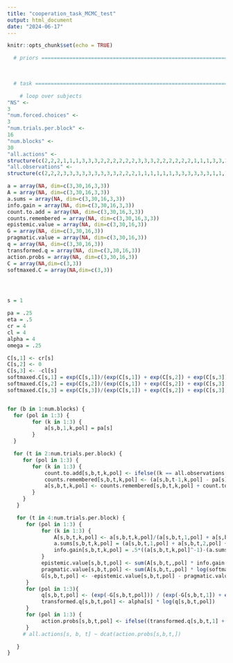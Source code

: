 ```yaml
---
title: "cooperation_task_MCMC_test"
output: html_document
date: "2024-06-17"
---
```


```r
knitr::opts_chunk$set(echo = TRUE)
```

```r





  # priors ==============================================================

  
  
  # task ==============================================================

    # loop over subjects
"NS" <-
3
"num.forced.choices" <-
3
"num.trials.per.block" <-
16
"num.blocks" <-
30
"all.actions" <-
structure(c(2,2,2,1,1,1,3,3,3,2,2,2,2,2,2,3,3,3,2,2,2,2,2,2,1,1,1,3,3,3,3,3,3,1,1,1,3,3,3,2,2,2,1,1,1,3,3,3,1,1,1,3,3,3,1,1,1,3,3,3,2,2,2,1,1,1,3,3,3,3,3,3,3,3,3,3,3,3,2,2,2,1,1,1,1,1,1,3,3,3,3,3,3,1,1,1,3,3,3,3,3,3,2,2,2,2,2,2,2,2,2,2,2,2,3,3,3,3,3,3,2,2,2,1,1,1,1,1,1,1,1,1,1,1,1,3,3,3,1,1,1,3,3,3,1,1,1,3,3,3,3,3,3,2,2,2,3,3,3,2,2,2,3,3,3,3,3,3,3,3,3,2,2,2,3,3,3,2,2,2,1,1,1,3,3,3,2,2,2,1,1,1,3,3,3,3,3,3,2,2,2,2,2,2,2,2,2,3,3,3,2,2,2,1,1,1,3,3,3,1,1,1,2,2,2,1,1,1,3,3,3,2,2,2,1,1,1,3,3,3,1,1,1,1,1,1,2,2,2,3,3,3,2,2,2,1,1,1,2,2,2,2,2,2,2,2,2,3,3,3,1,1,1,2,2,3,1,2,1,1,1,1,1,1,1,1,1,3,2,3,2,3,1,1,2,3,2,3,1,3,3,1,1,2,2,1,2,2,2,3,3,2,2,2,1,2,2,3,1,3,3,2,1,1,1,2,1,2,1,1,2,1,1,1,3,1,2,1,2,2,1,1,1,1,2,2,2,3,2,1,2,1,2,3,2,2,1,1,2,1,2,1,1,3,2,3,1,1,2,1,1,1,2,1,1,3,1,1,2,3,3,3,3,1,3,1,2,1,2,3,1,3,1,3,2,1,2,2,2,1,2,3,2,3,1,1,2,3,1,2,2,1,1,1,2,3,1,1,2,1,2,1,1,1,3,3,3,1,2,1,1,1,1,3,1,3,2,3,2,3,2,1,3,1,2,3,3,2,3,1,1,2,1,2,1,2,1,1,2,1,1,1,3,1,1,2,1,1,3,1,3,3,1,1,1,1,3,2,2,1,1,1,1,1,2,1,3,2,3,1,2,3,2,3,1,2,2,3,1,1,2,1,1,1,3,2,1,2,2,1,2,1,1,1,1,3,2,1,2,1,1,1,3,2,1,2,1,2,3,3,1,1,3,1,3,1,2,2,1,1,1,3,1,3,1,2,1,1,2,1,1,1,1,2,1,2,1,1,1,1,3,3,1,1,1,2,3,3,2,1,1,2,1,1,3,1,3,3,3,1,2,3,2,3,1,3,2,3,1,2,2,1,1,1,2,3,1,2,2,1,2,1,2,1,2,3,2,1,1,1,1,1,2,1,1,1,3,2,1,2,1,1,1,2,1,1,2,2,1,1,1,1,1,3,1,2,1,1,2,1,3,1,1,3,2,2,2,1,1,1,1,3,1,1,1,2,1,2,3,1,1,2,2,1,2,1,2,1,3,1,2,3,3,1,1,3,2,2,1,2,2,1,1,1,2,1,1,3,1,1,2,2,2,1,3,2,2,1,1,1,1,1,2,1,1,1,2,2,1,2,1,1,3,2,1,1,2,2,1,1,1,2,1,3,3,2,1,2,2,1,2,1,1,2,2,3,1,1,1,1,1,1,1,1,1,1,1,2,3,2,1,2,1,1,2,1,2,1,1,1,1,3,3,2,1,2,2,2,1,2,2,1,1,1,2,1,1,3,3,1,1,1,2,1,1,2,2,2,1,1,1,1,1,1,1,2,1,1,1,2,3,1,2,3,1,1,3,2,3,2,1,1,1,3,3,2,1,3,2,1,2,1,1,1,3,2,1,1,1,1,1,1,1,1,1,1,1,2,1,2,1,3,1,1,1,1,2,1,1,1,2,3,3,3,1,2,2,2,1,2,1,1,1,1,1,2,1,1,1,1,1,3,3,1,1,2,2,3,1,2,1,1,2,1,2,2,3,1,1,1,3,1,1,3,1,1,1,2,3,2,1,1,1,3,3,1,1,2,3,1,2,1,1,1,3,2,2,1,3,1,1,1,1,1,1,1,1,2,1,2,1,3,1,1,1,1,2,2,1,1,1,1,3,3,2,2,2,2,1,1,1,1,1,1,1,1,2,1,2,1,1,2,3,1,1,2,2,2,1,1,1,1,2,2,2,1,3,1,1,1,3,1,1,3,1,1,1,2,2,3,1,1,1,3,1,1,1,1,1,1,2,1,1,3,1,1,3,1,1,1,1,1,1,1,1,2,1,2,1,3,3,2,1,1,1,1,2,1,1,1,1,1,3,3,2,2,2,1,1,2,1,1,1,1,1,1,2,1,2,1,1,2,3,1,1,2,2,1,1,1,1,1,2,2,3,1,3,1,1,1,2,1,1,2,1,1,1,2,1,3,1,2,1,3,2,3,1,1,1,1,1,1,1,2,1,1,1,1,1,1,1,1,3,1,1,3,1,2,1,3,2,2,1,1,2,1,2,2,2,1,1,1,2,3,3,2,2,1,1,1,1,1,1,1,1,1,2,2,2,1,1,1,3,1,1,2,2,1,3,1,1,1,2,1,1,1,2,3,1,1,2,1,1,2,3,1,1,2,1,3,2,1,1,2,2,2,1,1,1,1,2,1,1,1,2,1,1,1,1,1,1,1,2,1,1,1,1,2,3,3,3,1,1,1,1,1,2,1,2,1,1,1,2,2,1,2,2,1,1,2,1,1,1,1,1,1,2,2,2,3,1,2,2,1,1,1,2,2,3,1,1,1,2,1,1,1,1,3,1,1,2,2,1,1,2,1,1,2,1,3,2,3,1,3,2,2,1,1,1,1,3,1,1,1,3,1,1,1,1,1,1,1,1,1,1,1,3,2,1,1,3,2,1,1,1,1,2,3,3,1,1,2,2,2,1,2,2,1,1,2,1,1,3,1,1,1,2,2,2,2,1,1,1,1,2,1,2,2,3,1,1,1,2,2,1,1,1,2,1,1,1,3,1,1,2,1,1,2,1,3,1,1,1,3,2,2,1,1,1,1,2,1,1,2,3,1,1,1,1,1,1,1,1,1,1,1,3,2,3,1,1,3,1,1,2,1,2,2,3,1,3,3,3,2,1,2,1,1,1,1,1,1,2,1,1,1,2,2,2,2,1,1,1,1,1,3,2,2,2,1,1,1,2,2,2,1,1,1,1,3,1,2,1,2,2,1,1,2,1,3), .Dim=c(3,30,16))
"all.observations" <-
structure(c(2,2,2,3,3,3,3,3,3,3,3,3,2,2,2,1,1,1,1,1,1,3,3,3,3,3,3,1,1,1,2,2,2,1,1,1,3,3,3,3,3,3,3,3,3,1,1,1,1,1,1,3,3,3,2,2,2,1,1,1,1,1,1,3,3,3,2,2,2,3,3,3,2,2,2,1,1,1,3,3,3,1,1,1,2,2,2,2,2,2,3,3,3,3,3,3,2,2,2,3,3,3,2,2,2,2,2,2,2,2,2,1,1,1,3,3,3,3,3,3,2,2,2,1,1,1,3,3,3,2,2,2,1,1,1,3,3,3,3,3,3,3,3,3,2,2,2,3,3,3,3,3,3,2,2,2,2,2,2,2,2,2,3,3,3,3,3,3,2,2,2,2,2,2,2,2,2,2,2,2,1,1,1,2,2,2,2,2,2,2,2,2,3,3,3,3,3,3,2,2,2,3,3,3,2,2,2,1,1,1,3,3,3,3,3,3,1,1,1,2,2,2,2,2,2,2,2,2,3,3,3,2,2,2,1,1,1,3,3,3,2,2,2,1,1,1,1,1,1,3,3,3,2,2,2,2,2,2,1,1,1,2,2,2,1,1,1,3,3,3,2,1,1,2,3,1,1,2,3,1,1,1,3,3,2,2,1,3,2,1,2,1,1,3,3,3,2,3,3,3,3,3,1,2,1,1,1,1,2,3,3,2,2,3,1,2,2,2,1,3,3,2,1,1,2,2,1,2,3,3,2,1,1,1,1,3,2,1,2,2,1,1,1,3,2,2,2,3,2,2,2,3,2,3,1,3,3,3,2,1,2,2,1,1,3,3,1,1,1,1,1,1,2,2,1,3,1,1,2,3,2,1,3,1,3,1,2,3,2,3,1,3,3,2,1,1,3,2,2,1,1,3,2,1,1,3,1,3,1,1,2,1,1,2,2,3,1,3,2,1,1,1,1,1,3,1,2,1,2,1,1,1,3,2,1,3,3,2,2,2,2,1,1,1,3,3,3,2,1,1,1,1,1,2,1,3,1,1,2,3,2,1,3,2,2,1,2,1,3,1,3,3,1,3,1,2,3,2,2,3,2,3,3,1,2,1,3,2,3,3,2,1,2,3,1,3,1,3,1,2,3,1,1,1,3,2,2,2,2,1,2,1,3,1,3,3,1,1,3,1,2,3,3,2,3,2,2,2,2,2,2,1,3,3,3,1,2,2,3,1,2,3,1,3,3,1,1,2,1,2,3,2,1,2,2,2,2,2,1,1,3,3,1,1,1,2,3,3,2,3,3,1,1,1,3,1,3,3,2,1,2,3,2,3,3,2,2,3,1,2,1,1,1,1,1,3,1,3,2,1,2,3,2,3,3,3,1,1,1,3,2,1,2,1,1,1,3,2,1,2,2,2,3,1,1,3,2,2,1,2,1,2,1,1,2,2,2,3,1,1,2,2,1,3,2,2,2,1,2,2,1,3,1,1,1,2,1,2,2,3,3,2,3,1,2,3,2,2,3,1,2,1,1,3,2,3,1,2,3,1,2,2,1,1,2,2,1,3,3,3,3,2,2,1,3,2,2,3,2,1,3,1,2,1,3,2,3,2,1,2,3,1,3,3,1,1,2,2,3,2,3,2,1,3,1,2,2,2,2,1,1,1,2,3,2,3,1,1,1,1,2,1,1,3,3,1,1,2,3,2,1,3,1,1,2,3,1,1,2,2,1,3,1,3,1,2,1,2,1,1,2,2,1,2,3,2,1,3,3,1,1,3,2,1,1,1,2,2,1,3,1,1,3,2,3,1,2,1,1,2,3,2,2,3,1,1,3,2,3,2,1,3,3,1,3,2,1,3,3,2,2,1,3,2,2,2,3,2,1,1,1,1,1,1,1,2,1,2,3,2,3,1,3,2,1,1,3,2,1,1,2,3,2,1,3,1,1,2,1,2,1,2,1,2,1,2,2,2,3,3,1,3,3,3,1,1,2,3,1,2,1,1,2,2,2,2,2,1,1,1,3,3,1,1,3,1,1,2,3,2,1,1,1,1,3,2,1,3,3,1,1,1,1,3,3,3,3,3,3,2,1,2,3,1,1,2,3,2,1,2,3,3,1,3,1,1,1,1,3,3,1,1,2,2,2,2,2,3,1,1,1,1,1,1,2,1,1,1,3,1,1,2,2,1,1,1,2,2,3,2,1,3,1,1,2,1,3,3,3,1,2,3,1,3,3,3,1,2,2,3,1,2,1,3,2,1,1,1,1,1,2,1,1,2,1,1,3,1,2,1,2,1,3,1,2,2,1,2,1,1,1,3,1,3,3,1,1,2,3,1,1,3,3,2,2,2,1,3,1,2,1,1,2,1,1,1,1,3,1,1,2,3,2,1,1,2,2,3,3,1,1,1,3,2,3,1,3,2,1,1,1,3,1,2,3,2,1,1,1,1,2,2,2,3,2,3,1,2,1,3,2,2,3,3,2,1,2,1,1,1,1,3,3,1,1,2,2,1,3,2,2,2,1,3,2,1,2,2,1,1,1,1,1,3,2,3,2,1,1,3,1,1,1,1,2,1,2,1,2,3,2,1,3,3,1,2,2,3,3,1,1,1,2,3,2,1,2,2,1,3,2,3,1,2,3,1,1,2,1,1,2,2,1,2,2,1,1,1,2,1,2,1,1,1,3,2,1,1,2,1,2,1,3,3,1,3,3,1,1,3,3,1,3,1,3,1,2,3,3,3,1,3,2,2,1,2,2,1,1,2,1,2,3,1,1,2,2,2,3,2,3,2,3,3,1,3,2,1,1,3,1,1,2,3,1,1,2,3,3,2,2,2,3,2,2,3,1,2,2,3,2,3,3,3,2,1,2,1,2,1,3,1,1,2,3,1,1,1,2,1,2,1,1,1,2,1,2,2,3,1,3,2,3,1,3,2,2,3,1,1,3,2,3,2,1,1,2,3,3,2,3,1,2,1,1,1,1,2,2,3,3,1,3,1,2,3,3,1,3,1,3,1,2,3,3,2,3,2,3,3,3,3,3,3,2,3,3,2,1,1,1,3,1,3,2,2,1,1,3,2,1,1,3,2,2,1,3,2,1,2,1,2,3,1,1,1,3,3,3,1,1,3,2,3,3,3,2,2,1,1,3,1,2,2,3,2,3,1,1,1,3,1,1,1,3,1,1,2,2,2,3,2,3,3,1,3,2,1,2,1,1,2,2,2,2,1,2,1,1,2,1,2,3,2,3,2,3,3,1,1), .Dim=c(3,30,16))

a = array(NA, dim=c(3,30,16,3,3))
A = array(NA, dim=c(3,30,16,3,3))
a.sums = array(NA, dim=c(3,30,16,3,3))
info.gain = array(NA, dim=c(3,30,16,3,3))
count.to.add = array(NA, dim=c(3,30,16,3,3))
counts.remembered = array(NA, dim=c(3,30,16,3,3))
epistemic.value = array(NA, dim=c(3,30,16,3))
G = array(NA, dim=c(3,30,16,3))
pragmatic.value = array(NA, dim=c(3,30,16,3))
q = array(NA, dim=c(3,30,16,3))
transformed.q = array(NA, dim=c(3,30,16,3))
action.probs = array(NA, dim=c(3,30,16,3))
C = array(NA,dim=c(3,3))
softmaxed.C = array(NA,dim=c(3,3))




s = 1

pa = .25
eta = .5
cr = 4
cl = 4
alpha = 4
omega = .25

C[s,1] <- cr[s]
C[s,2] <- 0
C[s,3] <- -cl[s]
softmaxed.C[s,1] = exp(C[s,1])/(exp(C[s,1]) + exp(C[s,2]) + exp(C[s,3]))
softmaxed.C[s,2] = exp(C[s,2])/(exp(C[s,1]) + exp(C[s,2]) + exp(C[s,3]))
softmaxed.C[s,3] = exp(C[s,3])/(exp(C[s,1]) + exp(C[s,2]) + exp(C[s,3]))


for (b in 1:num.blocks) {
  for (pol in 1:3) {
        for (k in 1:3) {
            a[s,b,1,k,pol] = pa[s]
        }
  }

  for (t in 2:num.trials.per.block) {
     for (pol in 1:3) {
        for (k in 1:3) {
            count.to.add[s,b,t,k,pol] <- ifelse((k == all.observations[s,b,t-1]) && (pol == all.actions[s,b,t-1]),eta[s],0)
            counts.remembered[s,b,t,k,pol] <- (a[s,b,t-1,k,pol] - pa[s])*(1-omega[s]) + pa
            a[s,b,t,k,pol] <- counts.remembered[s,b,t,k,pol] + count.to.add[s,b,t,k,pol]
        }
     }
   }

   for (t in 4:num.trials.per.block) {
      for (pol in 1:3) {
           for (k in 1:3) {
               A[s,b,t,k,pol] <- a[s,b,t,k,pol]/(a[s,b,t,1,pol] + a[s,b,t,2,pol] + a[s,b,t,3,pol])
               a.sums[s,b,t,k,pol] = (a[s,b,t,1,pol] + a[s,b,t,2,pol] + a[s,b,t,3,pol])
               info.gain[s,b,t,k,pol] = .5*((a[s,b,t,k,pol]^-1)-(a.sums[s,b,t,k,pol]^-1))
           }
           epistemic.value[s,b,t,pol] <- sum(A[s,b,t,,pol] * info.gain[s,b,t,,pol])
           pragmatic.value[s,b,t,pol] <- sum(A[s,b,t,,pol] * log(softmaxed.C[s,]))
           G[s,b,t,pol] <- -epistemic.value[s,b,t,pol] - pragmatic.value[s,b,t,pol]
      }
      for (pol in 1:3){
           q[s,b,t,pol] <- (exp(-G[s,b,t,pol])) / (exp(-G[s,b,t,1]) + exp(-G[s,b,t,2]) + exp(-G[s,b,t,3]))
           transformed.q[s,b,t,pol] <- alpha[s] * log(q[s,b,t,pol])
      }
      for (pol in 1:3) {
           action.probs[s,b,t,pol] <- ifelse((transformed.q[s,b,t,1] + transformed.q[s,b,t,2] + transformed.q[s,b,t,3]) == 0, 1/3, exp(transformed.q[s,b,t,pol]) / (exp(transformed.q[s,b,t,1]) + exp(transformed.q[s,b,t,2]) + exp(transformed.q[s,b,t,3])))
      }
     # all.actions[s, b, t] ~ dcat(action.probs[s,b,t,])

   }
}

    

```

